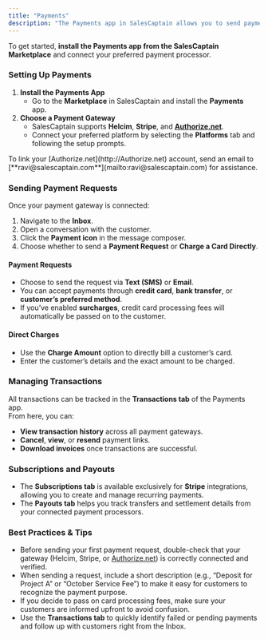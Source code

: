 ```yaml
---
title: "Payments"
description: "The Payments app in SalesCaptain allows you to send payment requests, charge customers directly, and manage all your transactions in one place. By integrating your preferred payment gateway, you can securely accept payments via credit card, bank transfer, or other supported methods—right from your Inbox."
---
```


To get started, **install the Payments app from the SalesCaptain Marketplace** and connect your preferred payment processor.

### **Setting Up Payments**

1. **Install the Payments App**
   - Go to the **Marketplace** in SalesCaptain and install the **Payments** app.
2. **Choose a Payment Gateway**
   - SalesCaptain supports **Helcim**, **Stripe**, and [**Authorize.net**](http://Authorize.net).
   - Connect your preferred platform by selecting the **Platforms** tab and following the setup prompts.

<Info>
  To link your [Authorize.net](http://Authorize.net) account, send an email to [**ravi@salescaptain.com**](mailto:ravi@salescaptain.com) for assistance.
</Info>

### **Sending Payment Requests**

Once your payment gateway is connected:

1. Navigate to the **Inbox**.
2. Open a conversation with the customer.
3. Click the **Payment icon** in the message composer.
4. Choose whether to send a **Payment Request** or **Charge a Card Directly**.

#### **Payment Requests**

- Choose to send the request via **Text (SMS)** or **Email**.
- You can accept payments through **credit card**, **bank transfer**, or **customer’s preferred method**.
- If you’ve enabled **surcharges**, credit card processing fees will automatically be passed on to the customer.

#### **Direct Charges**

- Use the **Charge Amount** option to directly bill a customer’s card.
- Enter the customer’s details and the exact amount to be charged.

### **Managing Transactions**

All transactions can be tracked in the **Transactions tab** of the Payments app.\
 From here, you can:

- **View transaction history** across all payment gateways.
- **Cancel**, **view**, or **resend** payment links.
- **Download invoices** once transactions are successful.

### **Subscriptions and Payouts**

- The **Subscriptions tab** is available exclusively for **Stripe** integrations, allowing you to create and manage recurring payments.
- The **Payouts tab** helps you track transfers and settlement details from your connected payment processors.

### **Best Practices & Tips**

- Before sending your first payment request, double-check that your gateway (Helcim, Stripe, or [Authorize.net](http://Authorize.net)) is correctly connected and verified.
- When sending a request, include a short description (e.g., “Deposit for Project A” or “October Service Fee”) to make it easy for customers to recognize the payment purpose.
- If you decide to pass on card processing fees, make sure your customers are informed upfront to avoid confusion.
- Use the **Transactions tab** to quickly identify failed or pending payments and follow up with customers right from the Inbox.